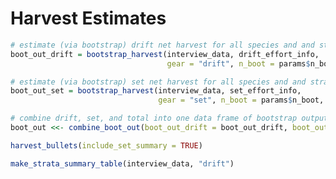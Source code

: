 
# Harvest Estimates {-}

```r
# estimate (via bootstrap) drift net harvest for all species and and strata
boot_out_drift = bootstrap_harvest(interview_data, drift_effort_info,
                                   gear = "drift", n_boot = params$n_boot, stratify_interviews = TRUE)

# estimate (via bootstrap) set net harvest for all species and and strata
boot_out_set = bootstrap_harvest(interview_data, set_effort_info,
                                 gear = "set", n_boot = params$n_boot, stratify_interviews = FALSE)

# combine drift, set, and total into one data frame of bootstrap output
boot_out <<- combine_boot_out(boot_out_drift = boot_out_drift, boot_out_set = boot_out_set)
```

```r
harvest_bullets(include_set_summary = TRUE)
```

```r
make_strata_summary_table(interview_data, "drift")
```

